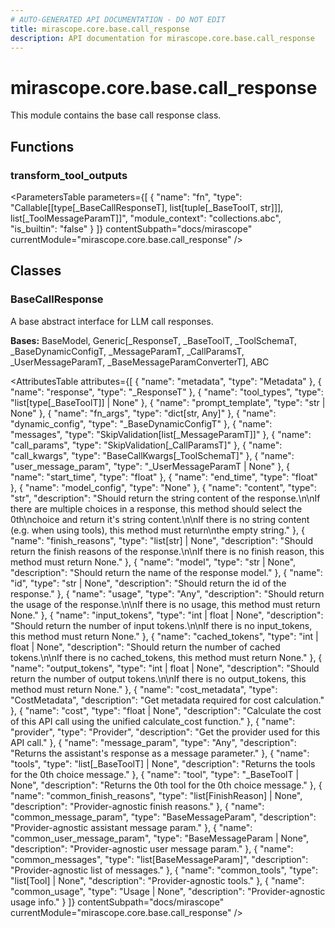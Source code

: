 ```yaml
---
# AUTO-GENERATED API DOCUMENTATION - DO NOT EDIT
title: mirascope.core.base.call_response
description: API documentation for mirascope.core.base.call_response
---
```


# mirascope.core.base.call_response

<ApiType type="Module" />

This module contains the base call response class.

## Functions

### transform_tool_outputs

<ApiType type="Function" />

<ParametersTable
  parameters={[
  {
    "name": "fn",
    "type": "Callable[[type[_BaseCallResponseT], list[tuple[_BaseToolT, str]]], list[_ToolMessageParamT]]",
    "module_context": "collections.abc",
    "is_builtin": "false"
  }
]}
  contentSubpath="docs/mirascope"
  currentModule="mirascope.core.base.call_response"
/>

<ReturnType
  type="Callable[[type[_BaseCallResponseT], list[tuple[_BaseToolT, JsonableType]]], list[_ToolMessageParamT]]"
  moduleContext="collections.abc"
  isBuiltin={false}
  contentSubpath="docs/mirascope"
  currentModule="mirascope.core.base.call_response"
/>


## Classes

### BaseCallResponse

<ApiType type="Class" />

A base abstract interface for LLM call responses.

**Bases:** BaseModel, Generic[_ResponseT, _BaseToolT, _ToolSchemaT, _BaseDynamicConfigT, _MessageParamT, _CallParamsT, _UserMessageParamT, _BaseMessageParamConverterT], ABC

<AttributesTable
  attributes={[
  {
    "name": "metadata",
    "type": "Metadata"
  },
  {
    "name": "response",
    "type": "_ResponseT"
  },
  {
    "name": "tool_types",
    "type": "list[type[_BaseToolT]] | None"
  },
  {
    "name": "prompt_template",
    "type": "str | None"
  },
  {
    "name": "fn_args",
    "type": "dict[str, Any]"
  },
  {
    "name": "dynamic_config",
    "type": "_BaseDynamicConfigT"
  },
  {
    "name": "messages",
    "type": "SkipValidation[list[_MessageParamT]]"
  },
  {
    "name": "call_params",
    "type": "SkipValidation[_CallParamsT]"
  },
  {
    "name": "call_kwargs",
    "type": "BaseCallKwargs[_ToolSchemaT]"
  },
  {
    "name": "user_message_param",
    "type": "_UserMessageParamT | None"
  },
  {
    "name": "start_time",
    "type": "float"
  },
  {
    "name": "end_time",
    "type": "float"
  },
  {
    "name": "model_config",
    "type": "None"
  },
  {
    "name": "content",
    "type": "str",
    "description": "Should return the string content of the response.\n\nIf there are multiple choices in a response, this method should select the 0th\nchoice and return it's string content.\n\nIf there is no string content (e.g. when using tools), this method must return\nthe empty string."
  },
  {
    "name": "finish_reasons",
    "type": "list[str] | None",
    "description": "Should return the finish reasons of the response.\n\nIf there is no finish reason, this method must return None."
  },
  {
    "name": "model",
    "type": "str | None",
    "description": "Should return the name of the response model."
  },
  {
    "name": "id",
    "type": "str | None",
    "description": "Should return the id of the response."
  },
  {
    "name": "usage",
    "type": "Any",
    "description": "Should return the usage of the response.\n\nIf there is no usage, this method must return None."
  },
  {
    "name": "input_tokens",
    "type": "int | float | None",
    "description": "Should return the number of input tokens.\n\nIf there is no input_tokens, this method must return None."
  },
  {
    "name": "cached_tokens",
    "type": "int | float | None",
    "description": "Should return the number of cached tokens.\n\nIf there is no cached_tokens, this method must return None."
  },
  {
    "name": "output_tokens",
    "type": "int | float | None",
    "description": "Should return the number of output tokens.\n\nIf there is no output_tokens, this method must return None."
  },
  {
    "name": "cost_metadata",
    "type": "CostMetadata",
    "description": "Get metadata required for cost calculation."
  },
  {
    "name": "cost",
    "type": "float | None",
    "description": "Calculate the cost of this API call using the unified calculate_cost function."
  },
  {
    "name": "provider",
    "type": "Provider",
    "description": "Get the provider used for this API call."
  },
  {
    "name": "message_param",
    "type": "Any",
    "description": "Returns the assistant's response as a message parameter."
  },
  {
    "name": "tools",
    "type": "list[_BaseToolT] | None",
    "description": "Returns the tools for the 0th choice message."
  },
  {
    "name": "tool",
    "type": "_BaseToolT | None",
    "description": "Returns the 0th tool for the 0th choice message."
  },
  {
    "name": "common_finish_reasons",
    "type": "list[FinishReason] | None",
    "description": "Provider-agnostic finish reasons."
  },
  {
    "name": "common_message_param",
    "type": "BaseMessageParam",
    "description": "Provider-agnostic assistant message param."
  },
  {
    "name": "common_user_message_param",
    "type": "BaseMessageParam | None",
    "description": "Provider-agnostic user message param."
  },
  {
    "name": "common_messages",
    "type": "list[BaseMessageParam]",
    "description": "Provider-agnostic list of messages."
  },
  {
    "name": "common_tools",
    "type": "list[Tool] | None",
    "description": "Provider-agnostic tools."
  },
  {
    "name": "common_usage",
    "type": "Usage | None",
    "description": "Provider-agnostic usage info."
  }
]}
  contentSubpath="docs/mirascope"
  currentModule="mirascope.core.base.call_response"
/>



